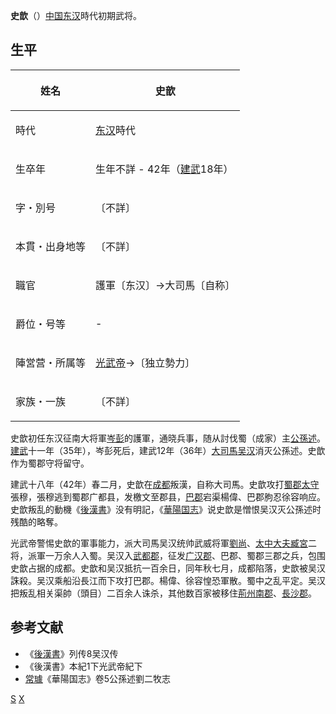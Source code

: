 '''史歆'''（{{bd|？||42年|}}）[[中国|中国]][[东汉|东汉]]時代初期武将。

== 生平 ==
{| class="wikitable" style="float:right; font-size:smaller"
|-
! 姓名
| 史歆
|-
! 時代
| [[东汉|东汉]]時代
|-
! 生卒年
| 生年不詳 - 42年（[[建武_(漢)|建武]]18年）
|-
! 字・別号
| 〔不詳〕
|-
! 本貫・出身地等
| 〔不詳〕
|-
! 職官
| 護軍〔东汉〕→大司馬〔自称〕
|-
! 爵位・号等
| - 
|-
! 陣営营・所属等
| [[光武帝|光武帝]]→〔独立勢力〕 
|-
! 家族・一族
| 〔不詳〕
|}
史歆初任东汉征南大将軍[[岑彭|岑彭]]的護軍，通晓兵事，随从討伐蜀（成家）主[[公孫述|公孫述]]。[[建武_(漢)|建武]]十一年（35年），岑彭死后，建武12年（36年）[[大司馬|大司馬]][[吴汉_(汉朝)|吴汉]]消灭公孫述。史歆作为蜀郡守将留守。

建武十八年（42年）春二月，史歆在[[成都|成都]]叛漢，自称大司馬。史歆攻打[[蜀郡|蜀郡]][[太守|太守]]張穆，張穆逃到蜀郡广都县，发檄文至郡县，[[巴郡|巴郡]]宕渠楊偉、巴郡朐忍徐容响应。史歆叛乱的動機《[[後漢書|後漢書]]》没有明記，《[[華陽国志|華陽国志]]》说史歆是憎恨吴汉灭公孫述时残酷的略奪。

光武帝警惕史歆的軍事能力，派大司馬吴汉统帅武威将軍[[劉尚|劉尚]]、[[太中大夫|太中大夫]][[臧宮|臧宮]]二将，派軍一万余人入蜀。吴汉入[[武都郡|武都郡]]，征发[[广汉郡|广汉郡]]、巴郡、蜀郡三郡之兵，包围史歆占据的成都。史歆和吴汉抵抗一百余日，同年秋七月，成都陷落，史歆被吴汉誅殺。吴汉乘船沿長江而下攻打巴郡。楊偉、徐容惶恐軍散。蜀中之乱平定。吴汉把叛乱相关渠帥（頭目）二百余人诛杀，其他数百家被移住[[荊州|荊州]][[南郡|南郡]]、[[長沙郡|長沙郡]]。

== 参考文献 ==
*《[[後漢書|後漢書]]》列传8吴汉传
*《後漢書》本紀1下光武帝紀下 
*[[常璩|常璩]]《華陽国志》卷5公孫述劉二牧志

[[Category:东汉军事人物|S]]
[[Category:史姓|X]]